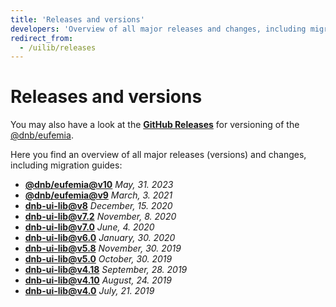 ```yaml
---
title: 'Releases and versions'
developers: 'Overview of all major releases and changes, including migration guides.'
redirect_from:
  - /uilib/releases
---
```



# Releases and versions

You may also have a look at the [<Icon icon={GithubLogo} size="default" /> **GitHub Releases**](https://github.com/dnbexperience/eufemia/releases) for versioning of the [@dnb/eufemia](/uilib/).

Here you find an overview of all major releases (versions) and changes, including migration guides:

- [**@dnb/eufemia@v10**](/uilib/about-the-lib/releases/eufemia/v10-info) _May, 31. 2023_
- [**@dnb/eufemia@v9**](/uilib/about-the-lib/releases/eufemia/v9-info) _March, 3. 2021_
- [**dnb-ui-lib@v8**](/uilib/about-the-lib/releases/dnb-ui-lib/v8-info) _December, 15. 2020_
- [**dnb-ui-lib@v7.2**](/uilib/about-the-lib/releases/dnb-ui-lib/v7.2-info) _November, 8. 2020_
- [**dnb-ui-lib@v7.0**](/uilib/about-the-lib/releases/dnb-ui-lib/v7-info) _June, 4. 2020_
- [**dnb-ui-lib@v6.0**](/uilib/about-the-lib/releases/dnb-ui-lib/v6-info) _January, 30. 2020_
- [**dnb-ui-lib@v5.8**](/uilib/about-the-lib/releases/dnb-ui-lib/v5.8-info) _November, 30. 2019_
- [**dnb-ui-lib@v5.0**](/uilib/about-the-lib/releases/dnb-ui-lib/v5-info) _October, 30. 2019_
- [**dnb-ui-lib@v4.18**](/uilib/about-the-lib/releases/dnb-ui-lib/v4.18-info) _September, 28. 2019_
- [**dnb-ui-lib@v4.10**](/uilib/about-the-lib/releases/dnb-ui-lib/v4.10-info) _August, 24. 2019_
- [**dnb-ui-lib@v4.0**](/uilib/about-the-lib/releases/dnb-ui-lib/v4-info) _July, 21. 2019_

<WelcomeAdvice />
